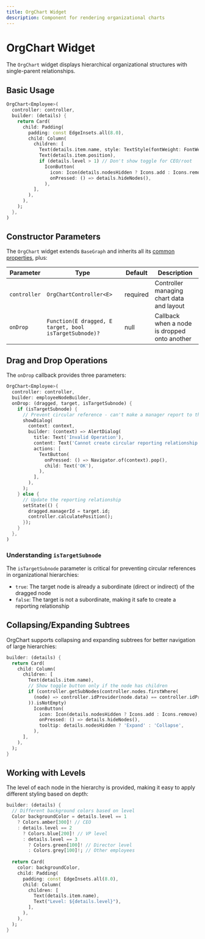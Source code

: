 ```yaml
---
title: OrgChart Widget
description: Component for rendering organizational charts
---
```


# OrgChart Widget

The `OrgChart` widget displays hierarchical organizational structures with single-parent relationships.

## Basic Usage

```dart
OrgChart<Employee>(
  controller: controller,
  builder: (details) {
    return Card(
      child: Padding(
        padding: const EdgeInsets.all(8.0),
        child: Column(
          children: [
            Text(details.item.name, style: TextStyle(fontWeight: FontWeight.bold)),
            Text(details.item.position),
            if (details.level > 1) // Don't show toggle for CEO/root
              IconButton(
                icon: Icon(details.nodesHidden ? Icons.add : Icons.remove),
                onPressed: () => details.hideNodes(),
              ),
          ],
        ),
      ),
    );
  },
)
```

## Constructor Parameters

The `OrgChart` widget extends `BaseGraph` and inherits all its [common properties](../common/graph.mdx), plus:

| Parameter | Type | Default | Description |
|-----------|------|---------|-------------|
| `controller` | `OrgChartController<E>` | required | Controller managing chart data and layout |
| `onDrop` | `Function(E dragged, E target, bool isTargetSubnode)?` | null | Callback when a node is dropped onto another |

## Drag and Drop Operations

The `onDrop` callback provides three parameters:

```dart
OrgChart<Employee>(
  controller: controller,
  builder: employeeNodeBuilder,
  onDrop: (dragged, target, isTargetSubnode) {
    if (isTargetSubnode) {
      // Prevent circular reference - can't make a manager report to their own subordinate
      showDialog(
        context: context,
        builder: (context) => AlertDialog(
          title: Text('Invalid Operation'),
          content: Text('Cannot create circular reporting relationship'),
          actions: [
            TextButton(
              onPressed: () => Navigator.of(context).pop(),
              child: Text('OK'),
            ),
          ],
        ),
      );
    } else {
      // Update the reporting relationship
      setState(() {
        dragged.managerId = target.id;
        controller.calculatePosition();
      });
    }
  },
)
```

### Understanding `isTargetSubnode`

The `isTargetSubnode` parameter is critical for preventing circular references in organizational hierarchies:

- `true`: The target node is already a subordinate (direct or indirect) of the dragged node
- `false`: The target is not a subordinate, making it safe to create a reporting relationship

## Collapsing/Expanding Subtrees

OrgChart supports collapsing and expanding subtrees for better navigation of large hierarchies:

```dart
builder: (details) {
  return Card(
    child: Column(
      children: [
        Text(details.item.name),
        // Show toggle button only if the node has children
        if (controller.getSubNodes(controller.nodes.firstWhere(
          (node) => controller.idProvider(node.data) == controller.idProvider(details.item)
        )).isNotEmpty)
          IconButton(
            icon: Icon(details.nodesHidden ? Icons.add : Icons.remove),
            onPressed: () => details.hideNodes(),
            tooltip: details.nodesHidden ? 'Expand' : 'Collapse',
          ),
      ],
    ),
  );
}
```

## Working with Levels

The level of each node in the hierarchy is provided, making it easy to apply different styling based on depth:

```dart
builder: (details) {
  // Different background colors based on level
  Color backgroundColor = details.level == 1 
    ? Colors.amber[300]! // CEO
    : details.level == 2 
      ? Colors.blue[200]! // VP level
      : details.level == 3 
        ? Colors.green[100]! // Director level
        : Colors.grey[100]!; // Other employees
  
  return Card(
    color: backgroundColor,
    child: Padding(
      padding: const EdgeInsets.all(8.0),
      child: Column(
        children: [
          Text(details.item.name),
          Text("Level: ${details.level}"),
        ],
      ),
    ),
  );
}
```
